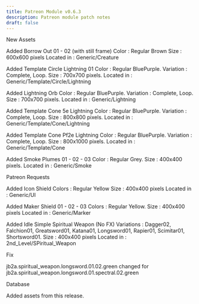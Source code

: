 ```yaml
---
title: Patreon Module v0.6.3
description: Patreon module patch notes
draft: false
---
```


New Assets

Added Borrow Out 01 - 02 (with still frame)
Color : Regular Brown
Size : 600x600 pixels
Located in : Generic/Creature

Added Template Circle Lightning 01
Color : Regular BluePurple.
Variation : Complete, Loop.
Size : 700x700 pixels.
Located in : Generic/Template/Circle/Lightning

Added Lightning Orb 
Color : Regular BluePurple.
Variation : Complete, Loop.
Size : 700x700 pixels.
Located in : Generic/Lightning

Added Template Cone 5e Lightning
Color : Regular BluePurple.
Variation : Complete, Loop.
Size : 800x800 pixels.
Located in : Generic/Template/Cone/Lightning

Added Template Cone Pf2e Lightning
Color : Regular BluePurple.
Variation : Complete, Loop.
Size : 800x1000 pixels.
Located in : Generic/Template/Cone

Added Smoke Plumes 01 - 02 - 03
Color : Regular Grey.
Size : 400x400 pixels.
Located in : Generic/Smoke

Patreon Requests

Added Icon Shield
Colors : Regular Yellow
Size : 400x400 pixels
Located in : Generic/UI

Added Maker Shield 01 - 02 - 03
Colors : Regular Yellow.
Size : 400x400 pixels
Located in : Generic/Marker

Added Idle Simple Spiritual Weapon (No FX)
Variations : Dagger02, Falchion01, Greatsword01, Katana01, Longsword01, Rapier01, Scimitar01, Shortsword01.
Size : 400x400 pixels
Located in : 2nd_Level/SPiritual_Weapon

Fix

jb2a.spiritual_weapon.longsword.01.02.green changed for jb2a.spiritual_weapon.longsword.01.spectral.02.green

Database

Added assets from this release.







